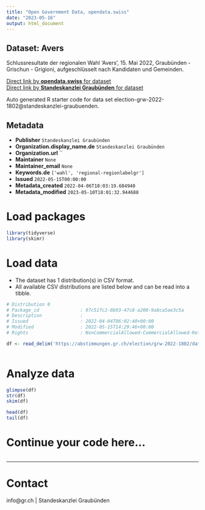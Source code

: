 ```yaml
---
title: "Open Government Data, opendata.swiss"
date: "2023-05-16"
output: html_document
---
```


## Dataset: Avers

Schlussresultate der regionalen Wahl 'Avers', 15. Mai 2022, Graubünden - Grischun - Grigioni, aufgeschlüsselt nach Kandidaten und Gemeinden.

[Direct link by **opendata.swiss** for dataset](https://opendata.swiss/de/dataset/avers)<br>
[Direct link by **Standeskanzlei Graubünden** for dataset](https://abstimmungen.gr.ch/election/grw-2022-1802/data)

Auto generated R starter code for data set election-grw-2022-1802@standeskanzlei-graubuenden.

## Metadata

- **Publisher** `Standeskanzlei Graubünden`
- **Organization.display_name.de** `Standeskanzlei Graubünden`
- **Organization.url** ``
- **Maintainer** `None`
- **Maintainer_email** `None`
- **Keywords.de** `['wahl', 'regional-regionlabelgr']`
- **Issued** `2022-05-15T00:00:00`
- **Metadata_created** `2022-04-06T18:03:19.684940`
- **Metadata_modified** `2023-05-10T18:01:32.944688`


# Load packages

```r

library(tidyverse)
library(skimr)

```

# Load data

-   The dataset has 1 distribution(s) in CSV format.
-   All available CSV distributions are listed below and can be read into a tibble.

```r

# Distribution 0
# Package_id               : 97c51fc2-0b93-47c8-a200-9a8ca5ae3c5a
# Description              : 
# Issued                   : 2022-04-04T06:02:40+00:00
# Modified                 : 2022-05-15T14:29:46+00:00
# Rights                   : NonCommercialAllowed-CommercialAllowed-ReferenceRequired

df <- read_delim('https://abstimmungen.gr.ch/election/grw-2022-1802/data-csv')



```

# Analyze data

```r

glimpse(df)
str(df)
skim(df)

head(df)
tail(df)

```

# Continue your code here...

```r

```

------------------------------------------------------------------------

# Contact

info@gr.ch | Standeskanzlei Graubünden
